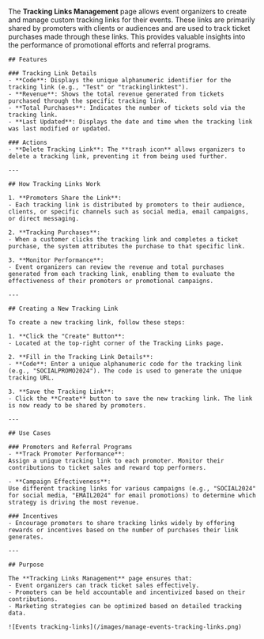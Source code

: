 


The **Tracking Links Management** page allows event organizers to create and manage custom tracking links for their events. These links are primarily shared by promoters with clients or audiences and are used to track ticket purchases made through these links. This provides valuable insights into the performance of promotional efforts and referral programs.
<Tabs>
  <Tab title="Web">
  
    ## Features

    ### Tracking Link Details
    - **Code**: Displays the unique alphanumeric identifier for the tracking link (e.g., "Test" or "trackinglinktest").
    - **Revenue**: Shows the total revenue generated from tickets purchased through the specific tracking link.
    - **Total Purchases**: Indicates the number of tickets sold via the tracking link.
    - **Last Updated**: Displays the date and time when the tracking link was last modified or updated.

    ### Actions
    - **Delete Tracking Link**: The **trash icon** allows organizers to delete a tracking link, preventing it from being used further.

    ---

    ## How Tracking Links Work

    1. **Promoters Share the Link**:
    - Each tracking link is distributed by promoters to their audience, clients, or specific channels such as social media, email campaigns, or direct messaging.

    2. **Tracking Purchases**:
    - When a customer clicks the tracking link and completes a ticket purchase, the system attributes the purchase to that specific link.

    3. **Monitor Performance**:
    - Event organizers can review the revenue and total purchases generated from each tracking link, enabling them to evaluate the effectiveness of their promoters or promotional campaigns.

    ---

    ## Creating a New Tracking Link

    To create a new tracking link, follow these steps:

    1. **Click the "Create" Button**:
    - Located at the top-right corner of the Tracking Links page.

    2. **Fill in the Tracking Link Details**:
    - **Code**: Enter a unique alphanumeric code for the tracking link (e.g., "SOCIALPROMO2024"). The code is used to generate the unique tracking URL.

    3. **Save the Tracking Link**:
    - Click the **Create** button to save the new tracking link. The link is now ready to be shared by promoters.

    ---

    ## Use Cases

    ### Promoters and Referral Programs
    - **Track Promoter Performance**:
    Assign a unique tracking link to each promoter. Monitor their contributions to ticket sales and reward top performers.
    
    - **Campaign Effectiveness**:
    Use different tracking links for various campaigns (e.g., "SOCIAL2024" for social media, "EMAIL2024" for email promotions) to determine which strategy is driving the most revenue.

    ### Incentives
    - Encourage promoters to share tracking links widely by offering rewards or incentives based on the number of purchases their link generates.

    ---

    ## Purpose

    The **Tracking Links Management** page ensures that:
    - Event organizers can track ticket sales effectively.
    - Promoters can be held accountable and incentivized based on their contributions.
    - Marketing strategies can be optimized based on detailed tracking data.

    ![Events tracking-links](/images/manage-events-tracking-links.png)
  </Tab>
  <Tab title="App">
  </Tab>
</Tabs>

